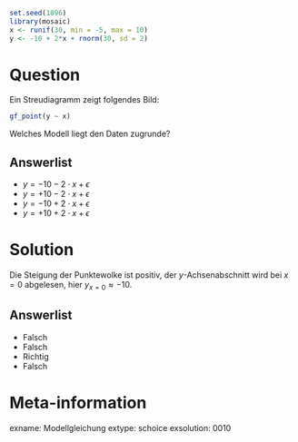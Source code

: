 ```r
set.seed(1896)
library(mosaic)
x <- runif(30, min = -5, max = 10)
y <- -10 + 2*x + rnorm(30, sd = 2)
```

Question
========

Ein Streudiagramm zeigt folgendes Bild:

```r
gf_point(y ~ x)
```

Welches Modell liegt den Daten zugrunde?

Answerlist
----------
* $y = -10 - 2 \cdot x + \epsilon$
* $y = +10 - 2 \cdot x + \epsilon$
* $y = -10 + 2 \cdot x + \epsilon$
* $y = +10 + 2 \cdot x + \epsilon$



Solution
========

Die Steigung der Punktewolke ist positiv, der $y$-Achsenabschnitt wird bei $x=0$ abgelesen, hier $y_{x=0}\approx-10$.

Answerlist
----------

* Falsch
* Falsch
* Richtig
* Falsch

Meta-information
================
exname: Modellgleichung
extype: schoice
exsolution: 0010